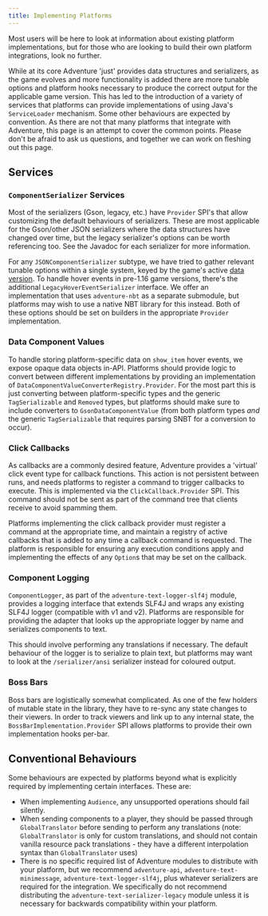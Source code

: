 ```yaml
---
title: Implementing Platforms
---
```


Most users will be here to look at information about existing platform implementations, but for those who are looking to build their own platform integrations, look no further.

While at its core Adventure 'just' provides data structures and serializers, as the game evolves and more functionality is added there are more tunable options and platform hooks
necessary to produce the correct output for the applicable game version. This has led to the introduction of a variety of services that platforms can provide implementations of using
Java's `ServiceLoader` mechanism. Some other behaviours are expected by convention. As there are not that many platforms that integrate with Adventure, this page is an attempt to
cover the common points. Please don't be afraid to ask us questions, and together we can work on fleshing out this page.

## Services

### `ComponentSerializer` Services

Most of the serializers (Gson, legacy, etc.) have `Provider` SPI's that allow customizing the default behaviours of serializers. These are most applicable for the Gson/other JSON
serializers where the data structures have changed over time, but the legacy serializer's options can be worth referencing too. See the Javadoc for each serializer for more information.

For any `JSONComponentSerializer` subtype, we have tried to gather relevant tunable options within a single system, keyed by the game's active
[data version](https://minecraft.wiki/w/Data_version). To handle hover events in pre-1.16 game versions, there's the additional `LegacyHoverEventSerializer`
interface. We offer an implementation that uses `adventure-nbt` as a separate submodule, but platforms may wish to use a native NBT library for this instead.
Both of these options should be set on builders in the appropriate `Provider` implementation.

### Data Component Values

To handle storing platform-specific data on `show_item` hover events, we expose opaque data objects in-API. Platforms should provide logic to convert between different
implementations by providing an implementation of `DataComponentValueConverterRegistry.Provider`. For the most part this is just converting between platform-specific types
and the generic `TagSerializable` and `Removed` types, but platforms should make sure to include converters to `GsonDataComponentValue` (from both platform types
*and* the generic `TagSerializable` that requires parsing SNBT for a conversion to occur).

### Click Callbacks

As callbacks are a commonly desired feature, Adventure provides a 'virtual' click event type for callback functions. This action is not persistent between runs, and needs
platforms to register a command to trigger callbacks to execute. This is implemented via the `ClickCallback.Provider` SPI. This command should not be sent as part of the
command tree that clients receive to avoid spamming them.

Platforms implementing the click callback provider must register a command at the appropriate time, and maintain a registry of active callbacks that is added to any time a
callback command is requested. The platform is responsible for ensuring any execution conditions apply and implementing the effects of any `Option`s that may be set on the callback.

### Component Logging

`ComponentLogger`, as part of the `adventure-text-logger-slf4j` module, provides a logging interface that extends SLF4J and wraps any existing SLF4J logger (compatible with
v1 and v2). Platforms are responsible for providing the adapter that looks up the appropriate logger by name and serializes components to text.

This should involve performing any translations if necessary. The default behaviour of the logger is to serialize to plain text, but platforms may want to look at the
`/serializer/ansi` serializer instead for coloured output.

### Boss Bars

Boss bars are logistically somewhat complicated. As one of the few holders of mutable state in the library, they have to re-sync any state changes to their viewers.
In order to track viewers and link up to any internal state, the `BossBarImplementation.Provider` SPI allows platforms to provide their own implementation hooks per-bar.

## Conventional Behaviours

Some behaviours are expected by platforms beyond what is explicitly required by implementing certain interfaces. These are:

* When implementing `Audience`, any unsupported operations should fail silently.
* When sending components to a player, they should be passed through `GlobalTranslator` before sending to perform any translations (note: `GlobalTranslator` is only for
  custom translations, and should not contain vanilla resource pack translations - they have a different interpolation syntax than `GlobalTranslator` uses)
* There is no specific required list of Adventure modules to distribute with your platform, but we recommend `adventure-api`, `adventure-text-minimessage`,
  `adventure-text-logger-slf4j`, plus whatever serializers are required for the integration. We specifically do not recommend distributing the
  `adventure-text-serializer-legacy` module unless it is necessary for backwards compatibility within your platform.
